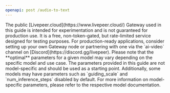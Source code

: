 ```yaml
---
openapi: post /audio-to-text
---
```


<Info>
  The public [Livepeer.cloud](https://www.livepeer.cloud/) Gateway used in this
  guide is intended for experimentation and is not guaranteed for production
  use. It is a free, non-token-gated, but rate-limited service designed for
  testing purposes. For production-ready applications, consider setting up your
  own Gateway node or partnering with one via the `ai-video` channel on
  [Discord](https://discord.gg/livepeer).
</Info>

<Note>
  Please note that the **optimal** parameters for a given model may vary
  depending on the specific model and use case. The parameters provided in this
  guide are not model-specific and should be used as a starting point.
  Additionally, some models may have parameters such as `guiding_scale` and
  `num_inference_steps` disabled by default. For more information on
  model-specific parameters, please refer to the respective model documentation.
</Note>
